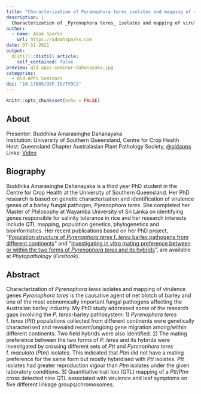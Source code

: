 ```yaml
---
title: "Characterization of Pyrenophora teres isolates and mapping of virulence genes"
description: |
  Characterization of _Pyrenophora teres_ isolates and mapping of virulence genes _Pyrenophora teres_ is the causative agent of net blotch of barley and one of the most economically important fungal pathogens affecting the Australian barley industry. Buddhika discusses her PhD researsch on genetic characterisation and identification of virulence genes of a barley fungal pathogen, _Pyrenophora teres_. Presented for the Queensland Chapter of the Australasian Plant Pathology Society (APPS).
author:
  - name: Adam Sparks
    url: https://adamhsparks.com
date: 07-31-2021
output:
  distill::distill_article:
    self_contained: false
preview: qld-apps-seminar-dahanayaka.jpg
categories:
  - Qld-APPS Seminars
doi: "10.17605/OSF.IO/TV9CS"
---
```



```r
knitr::opts_chunk$set(echo = FALSE)
```

## About

Presenter: Buddhika Amarasinghe Dahanayaka \
Institution: University of Southern Queensland, Centre for Crop Health \
Host: Queensland Chapter Australasian Plant Pathology Society, [\@qldapps](https://twitter.com/qldapps) \
Links: [Video](https://youtu.be/cS3cAwU5jOc)

## Biography

Buddhika Amarasinghe Dahanayaka is a third year PhD student in the Centre for Crop Health at the University of Southern Queensland.
Her PhD research is based on genetic characterisation and identification of virulence genes of a barley fungal pathogen, _Pyrenophora teres_.
She completed her Master of Philosophy at Wayamba University of Sri Lanka on identifying genes responsible for salinity tolerance in rice and her research interests include QTL mapping, population genetics, phylogenetics and bioinformatics.
Her recent publications based on her PhD project, "[Population structure of _Pyrenophora teres_ f. _teres_ barley pathogens from different continents](https://apsjournals.apsnet.org/doi/10.1094/PHYTO-09-20-0390-R?url_ver=Z39.88-2003&rfr_id=ori:rid:crossref.org&rfr_dat=cr_pub%20%200pubmed)" and "[Investigating in vitro mating preference between or within the two forms of _Pyrenophora teres_ and its hybrids](https://apsjournals.apsnet.org/doi/abs/10.1094/PHYTO-02-21-0058-R)", are available at _Phytopathology_ (_Firstlook_).

## Abstract

Characterization of _Pyrenophora teres_ isolates and mapping of virulence genes _Pyrenophora teres_ is the causative agent of net blotch of barley and one of the most economically important fungal pathogens affecting the Australian barley industry.
My PhD study addressed some of the research gaps involving the _P. teres_-barley pathosystem: 1) _Pyrenophora teres_ f. _teres_ (_Ptt_) populations collected from different continents were genetically characterised and revealed recent/ongoing gene migration among/within different continents.
Two field hybrids were also identified.
2) The mating preference between the two forms of _P. teres_ and its hybrids were investigated by crossing different sets of _Ptt_ and _Pyrenophora teres_ f. _maculata_ (_Ptm_) isolates.
This indicated that _Ptm_ did not have a mating preference for the same form but mostly hybridised with _Ptt_ isolates.
_Ptt_ isolates had greater reproduction vigour than _Ptm_ isolates under the given laboratory conditions.
3) Quantitative trait loci (QTL) mapping of a _Ptt_/_Ptm_ cross detected nine QTL associated with virulence and leaf symptoms on five different linkage groups/chromosomes.
